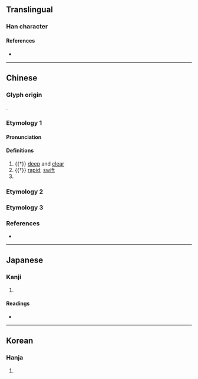 {{character info/new}}
==Translingual==

===Han character===
{{Han char|rn=85|rad=水|as=12|sn=15|four=35127|canj=ELX|ids=⿰氵肅}}

====References====
* {{Han ref|kx=0649.080|dkj=18239|dj=1059.030|hdz=31764.150|uh=6F5A|ud=28506|bh=E646|bd=58950}}

----

==Chinese==

===Glyph origin===
{{Han etym}}
{{Han compound|水|肅|ls=psc|c1=s|c2=p|t1=water}}.

===Etymology 1===
{{zh-forms|s=㴋}}

====Pronunciation====
{{zh-pron
|m=sù
|c=suk1
|mc=2
|oc=2
|cat=a
}}

====Definitions====
{{zh-hanzi}}

# {{†}} {{lb|zh|of water}} [[deep]] and [[clear]]
# {{†}} [[rapid]]; [[swift]]
# {{surname|lang=zh}}

===Etymology 2===
{{zh-see|瀟|v}}

===Etymology 3===
{{zh-see|溲|v|to wash (rice)}}

===References===
* {{R:twedu|B02273}}

----

==Japanese==

===Kanji===
{{ja-kanji|grade=|rs=水12}}

# {{defn|lang=ja|sort=水12}}

====Readings====
* {{ja-readings|on=[[しゅく]] (shuku), [[しょう]] (shō), [[しゅう]] (shū)|kun=[[きよい]] (kiyoi)}}

----

==Korean==

===Hanja===
{{ko-hanja|hangeul=숙|eumhun=|rv=suk|mr=su|y=swu}}

# {{defn|lang=ko|sort=水12}}